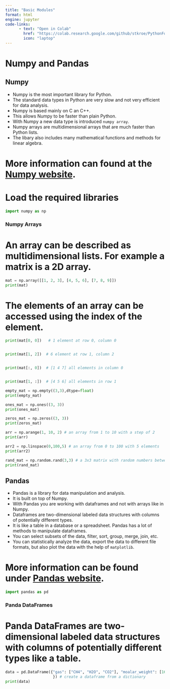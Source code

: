 ```yaml
---
title: "Basic Modules"
format: html
engine: jupyter
code-links:
      - text: "Open in Colab"
        href: "https://colab.research.google.com/github/stkroe/PythonForChemists/blob/main/course/chapters/Python/BasicsModules.ipynb"
        icon: "laptop"
---
```



# Numpy and Pandas {.unnumbered}


## Numpy {.unnumbered}
- Numpy is the most important library for Python. 
- The standard data types in Python are very slow and not very efficient for data analysis. 
- Numpy is based mainly on C an C++. 
- This allows Numpy to be faster than plain Python. 
- With Numpy a new data type is introduced `numpy array`. 
- Numpy arrays are multidimensional arrays that are much faster than Python lists. 
- The libary also includes many mathematical functions and methods for linear algebra. 


# More information can found at the [Numpy website](https://numpy.org/).


# Load the required libraries

```python
import numpy as np
```

###  Numpy Arrays {.unnumbered}


# An array can be described as multidimensional lists. For example a matrix is a 2D array.

```python
mat = np.array([[1, 2, 3], [4, 5, 6], [7, 8, 9]])
print(mat)
```

# The elements of an array can be accessed using the index of the element. 

```python
print(mat[0, 0])   # 1 element at row 0, column 0


print(mat[1, 2])  # 6 element at row 1, column 2


print(mat[:, 0])  # [1 4 7] all elements in column 0


print(mat[1, :])  # [4 5 6] all elements in row 1
```

```python
empty_mat = np.empty((3,3),dtype=float)
print(empty_mat)
```

```python
ones_mat = np.ones((3, 3))
print(ones_mat)
```

```python
zeros_mat = np.zeros((3, 3))
print(zeros_mat)
```

```python
arr = np.arange(1, 10, 2) # an array from 1 to 10 with a step of 2
print(arr)
```

```python
arr2 = np.linspace(0,100,5) # an array from 0 to 100 with 5 elements
print(arr2)
```

```python
rand_mat = np.random.rand(3,3) # a 3x3 matrix with random numbers between 0 and 1
print(rand_mat)
```




## Pandas {.unnumbered}


- Pandas is a library for data manipulation and analysis. 
- It is built on top of Numpy. 
- With Pandas you are working with dataframes and not with arrays like in Numpy. 
- Dataframes are two-dimensional labeled data structures with columns of potentially different types.
- It is like a table in a database or a spreadsheet. Pandas has a lot of methods to manipulate dataframes. 
- You can select subsets of the data, filter, sort, group, merge, join, etc. 
- You can statistically analyze the data, export the data to different file formats, but also plot the data with the help of `matplotlib`.


# More information can be found under [Pandas website](https://pandas.pydata.org/).

```python
import pandas as pd
```




### Panda DataFrames {.unnumbered}


# Panda DataFrames are two-dimensional labeled data structures with columns of potentially different types like a table.

```python
data = pd.DataFrame({"gas": ["CH4", "H2O", "CO2"], "moalar_weight": [16, 18, 44]
                     }) # create a dataframe from a dictionary
print(data)
```




